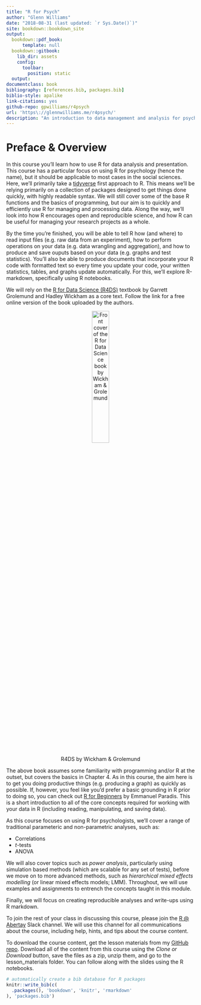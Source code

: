 ```yaml
--- 
title: "R for Psych"
author: "Glenn Williams"
date: "2018-08-31 (last updated: `r Sys.Date()`)"
site: bookdown::bookdown_site
output: 
  bookdown::pdf_book:
      template: null
  bookdown::gitbook:
    lib_dir: assets
    config:
      toolbar:
        position: static
  output:
documentclass: book
bibliography: [references.bib, packages.bib]
biblio-style: apalike
link-citations: yes
github-repo: gpwilliams/r4psych
url: 'https\://glennwilliams.me/r4psych/'
description: "An introduction to data management and analysis for psychological research using R."
---
```


# Preface & Overview {-}

In this course you'll learn how to use R for data analysis and presentation. This course has a particular focus on using R for psychology (hence the name), but it should be applicable to most cases in the social sciences. Here, we'll primarily take a [tidyverse](https://www.tidyverse.org/) first approach to R. This means we'll be relying primarily on a collection of packages designed to get things done quickly, with highly readable syntax. We will still cover some of the base R functions and the basics of programming, but our aim is to quickly and efficiently use R for managing and processing data. Along the way, we'll look into how R encourages open and reproducible science, and how R can be useful for managing your research projects as a whole.

By the time you're finished, you will be able to tell R how (and where) to read input files (e.g. raw data from an experiment), how to perform operations on your data (e.g. data wrangling and aggregation), and how to produce and save ouputs based on your data (e.g. graphs and test statistics). You'll also be able to produce documents that incorporate your R code with formatted text so every time you update your code, your written statistics, tables, and graphs update automatically. For this, we'll explore R-markdown, specifically using R notebooks.

We will rely on the [R for Data Science (R4DS)](http://r4ds.had.co.nz/) textbook by Garrett Grolemund and Hadley Wickham as a core text. Follow the link for a free online version of the book uploaded by the authors.

<div class="figure" style="text-align:center">
  <img style="width:30%;" src="img\R4DS_cover.png" alt="Front cover of the R for Data Science book by Wickham & Grolemund">
  <p class="caption">R4DS by Wickham & Grolemund</p>
</div>

The above book assumes some familiarity with programming and/or R at the outset, but covers the basics in Chapter 4. As in this course, the aim here is to get you doing productive things (e.g. producing a graph) as quickly as possible. If, however, you feel like you'd prefer a basic grounding in R prior to doing so, you can check out [R for Beginners](https://cran.r-project.org/doc/contrib/Paradis-rdebuts_en.pdf) by Emmanuel Paradis. This is a short introduction to all of the core concepts required for working with your data in R (including reading, manipulating, and saving data).

As this course focuses on using R for psychologists, we'll cover a range of traditional parameteric and non-parametric analyses, such as:

  * Correlations
  * *t*-tests
  * ANOVA

We will also cover topics such as *power analysis*, particularly using simulation based methods (which are scalable for any set of tests), before we move on to more advanced methods, such as *hierarchical mixed effects modelling* (or linear mixed effects models; LMM). Throughout, we will use examples and assignments to entrench the concepts taught in this module. 

Finally, we will focus on creating reproducible analyses and write-ups using R markdown. 

To join the rest of your class in discussing this course, please join the [R @ Abertay](https://rabertay.slack.com/) Slack channel. We will use this channel for all communications about the course, including help, hints, and tips about the course content.

To download the course content, get the lesson materials from my [GitHub repo](https://github.com/gpwilliams/r4psych/tree/master/). Download all of the content from this course using the *Clone or Download* button, save the files as a zip, unzip them, and go to the lesson_materials folder. You can follow along with the slides using the R notebooks.

```r
# automatically create a bib database for R packages
knitr::write_bib(c(
  .packages(), 'bookdown', 'knitr', 'rmarkdown'
), 'packages.bib')
```
